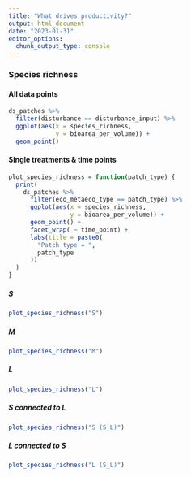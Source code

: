 ```yaml
---
title: "What drives productivity?"
output: html_document
date: "2023-01-31"
editor_options: 
  chunk_output_type: console
---
```


### Species richness {.tabset .tabset-pills}

#### All data points

```r
ds_patches %>%
  filter(disturbance == disturbance_input) %>%
  ggplot(aes(x = species_richness,
             y = bioarea_per_volume)) +
  geom_point()
```

#### Single treatments & time points {.tabset .tabset-pills}

```r
plot_species_richness = function(patch_type) {
  print(
    ds_patches %>%
      filter(eco_metaeco_type == patch_type) %>%
      ggplot(aes(x = species_richness,
                 y = bioarea_per_volume)) +
      geom_point() +
      facet_wrap( ~ time_point) +
      labs(title = paste0(
        "Patch type = ",
        patch_type
      ))
  )
}
```

##### S

```r
plot_species_richness("S")
```

##### M

```r
plot_species_richness("M")
```

##### L

```r
plot_species_richness("L")
```

##### S connected to L

```r
plot_species_richness("S (S_L)")
```

##### L connected to S

```r
plot_species_richness("L (S_L)")
```